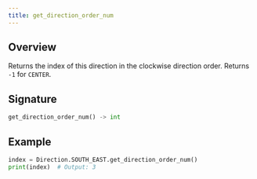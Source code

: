 ```yaml
---
title: get_direction_order_num
---
```


## Overview

Returns the index of this direction in the clockwise direction order. Returns `-1` for `CENTER`.

## Signature

```py
get_direction_order_num() -> int 
```

## Example

```py
index = Direction.SOUTH_EAST.get_direction_order_num()
print(index)  # Output: 3
```
